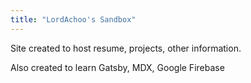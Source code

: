 ```yaml
---
title: "LordAchoo's Sandbox"
---
```


Site created to host resume, projects, other information. 

Also created to learn Gatsby, MDX, Google Firebase